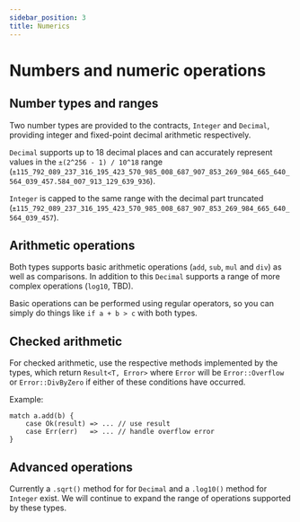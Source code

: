 ```yaml
---
sidebar_position: 3
title: Numerics
---
```


# Numbers and numeric operations

## Number types and ranges

Two number types are provided to the contracts, `Integer` and `Decimal`, providing integer and fixed-point decimal arithmetic respectively.

`Decimal` supports up to 18 decimal places and can accurately represent values in the `±(2^256 - 1) / 10^18` range (`±115_792_089_237_316_195_423_570_985_008_687_907_853_269_984_665_640_564_039_457.584_007_913_129_639_936`).

`Integer` is capped to the same range with the decimal part truncated (`±115_792_089_237_316_195_423_570_985_008_687_907_853_269_984_665_640_564_039_457`).

## Arithmetic operations

Both types supports basic arithmetic operations (`add`, `sub`, `mul` and `div`) as well as comparisons. In addition to this `Decimal` supports a range of more complex operations (`log10`, TBD).

Basic operations can be performed using regular operators, so you can simply do things like `if a + b > c` with both types.

## Checked arithmetic

For checked arithmetic, use the respective methods implemented by the types, which return `Result<T, Error>` where `Error` will be `Error::Overflow` or `Error::DivByZero` if either of these conditions have occurred.

Example:
```
match a.add(b) {
    case Ok(result) => ... // use result
    case Err(err)   => ... // handle overflow error
}
```

## Advanced operations

Currently a `.sqrt()` method for for `Decimal` and a `.log10()` method for `Integer` exist. We will continue to expand the range of operations supported by these types.
